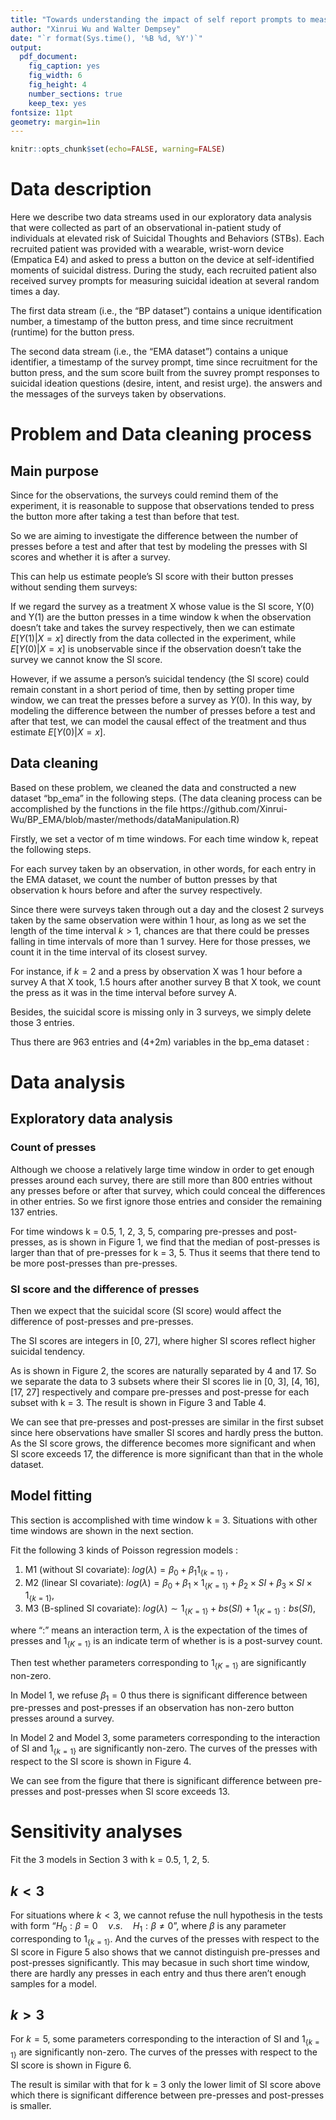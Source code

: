 ```yaml
---
title: "Towards understanding the impact of self report prompts to measure suicidal ideation on self-identification of suicidal distress"
author: "Xinrui Wu and Walter Dempsey"
date: "`r format(Sys.time(), '%B %d, %Y')`"
output: 
  pdf_document:
    fig_caption: yes
    fig_width: 6 
    fig_height: 4
    number_sections: true
    keep_tex: yes
fontsize: 11pt
geometry: margin=1in
---
```

```r
knitr::opts_chunk$set(echo=FALSE, warning=FALSE)
```

\renewcommand{\arraystretch}{1.5}

# Data description

Here we describe two data streams used in our exploratory data analysis that were collected as part of an observational in-patient study of individuals at elevated risk of Suicidal Thoughts and Behaviors (STBs).  Each recruited patient was provided with a wearable, wrist-worn device (Empatica E4) and asked to press a button on the device at self-identified moments of suicidal distress.  During the study, each recruited patient also received survey prompts for measuring suicidal ideation at several random times a day.  

The first data stream (i.e., the "BP dataset") contains a unique identification number, a timestamp of the button press, and time since recruitment (runtime) for the button press. 

\begin{table}[h]
\centering
\begin{tabular}{c|c}
\hline
Variable name & Description                                      \\ \hline \hline
ID            & Patient identification number     \\ \hline
timestamp     & The date and time of the button press                   \\ \hline
run.time      & Time-in-study until button press \\ \hline
\end{tabular}
\caption{Variables in the BP data}
\label{table1}
\end{table}

The second data stream (i.e., the "EMA dataset") contains a unique identifier, a timestamp of the survey prompt, time since recruitment for the button press, and the sum score built from the suvrey prompt responses to suicidal ideation questions (desire, intent, and resist urge).  the answers and the messages of the surveys taken by observations. 

\begin{table}[h]
\centering
\begin{tabular}{c|c}
\hline
Variable name & Description                                      \\ \hline \hline
ID            & Patient identification number       \\ \hline
timestamp     & The date and time when the survey prompt was delivered       \\ \hline
run.time      & Time-in-study until survey prompt was delivered \\ \hline
sitb si sum   & Sum score of suicidal ideation as measured by survey \\ \hline
\end{tabular}
\caption{Variables in the EMA data}
\label{table2}
\end{table}

\newpage
# Problem and Data cleaning process

## Main purpose

Since for the observations, the surveys could remind them of the experiment, it is reasonable to suppose that observations tended to press the button more  after taking a test than before that test.

So we are aiming to investigate the difference between the number of presses before a test and after that test  by modeling the presses with SI scores and whether it is after a survey.

This can help us estimate people’s SI score with their button presses without sending them surveys:

If we regard the survey as a treatment X whose value is the SI score, Y(0) and Y(1) are the button presses in a time window k when the observation doesn’t take and takes the survey respectively, then we can estimate $E\left[ Y(1)|X=x \right]$ directly from the data collected in the experiment, while $E\left[ Y(0)|X=x \right]$ is unobservable since if the observation doesn’t take the survey we cannot know the SI score.

However, if we assume a person’s suicidal tendency (the SI score) could remain constant in a short period of time, then by setting proper time window, we can treat the presses before a survey as $Y(0)$. In this way, by modeling the difference between the number of presses before a test and after that test, we can model the causal effect of the treatment and thus estimate $E\left[ Y(0)|X=x \right]$.


## Data cleaning

Based on these problem, we cleaned the data and constructed a new dataset “bp_ema” in the following steps. (The data cleaning process can be accomplished by the functions in the file https://github.com/Xinrui-Wu/BP_EMA/blob/master/methods/dataManipulation.R)

Firstly, we set a vector of m time windows. For each time window k, repeat the following steps.

For each survey taken by an observation, in other words, for each entry in the EMA dataset, we count the number of button presses by that observation k hours before and after the survey respectively.

Since there were surveys taken through out a day and the closest 2 surveys taken by the same observation were within 1 hour, as long as we set the length of the time interval $k>1$, chances are that there could be presses falling in time intervals of more than 1 survey. Here for those presses, we count it in the time interval of its  closest survey. 

For instance, if $k = 2$ and a press by observation X was 1 hour before a survey A that X took, 1.5 hours after another survey B that X took, we count the press as it was in the time interval before survey A.

Besides, the suicidal score is missing only in 3 surveys, we simply delete those 3 entries.

Thus there are 963 entries and (4+2m) variables in the bp_ema dataset :


\begin{table}[h]
\centering
\begin{tabular}{c|c}
\hline
Variable name & Description                                      \\ \hline \hline
ID            & The identification number of the observation      \\ \hline
timestamp     & The date and time when the survey was taken       \\ \hline
run.time      & The participant duration of the observation until this survey \\ \hline
si-score      & The score of suicidal risk measured by the  survey \\ \hline
pre-press-k     & The number of of button presses k hours before the survey \\ \hline
post-press-k    & The number of of button presses k hours after the survey  \\ \hline
\end{tabular}
\caption{Variables in the "EMA with press" data}
\label{table3}
\end{table}


\newpage
# Data analysis

## Exploratory data analysis

### Count of presses

Although we choose a relatively large time window in order to get enough presses around each survey, there are still more than 800 entries without any presses before or after that survey, which could conceal the differences in other entries. So we first ignore those entries and consider the remaining 137 entries.


For time windows k = 0.5, 1, 2, 3, 5, comparing pre-presses and post-presses, as is shown in Figure 1, we find that the median of post-presses is larger than that of pre-presses for k = 3, 5. Thus it seems that there tend to be more post-presses than pre-presses.

\begin{figure}[h]
\label{fig:1}
\centering
\includegraphics[width=4.5in]{./figure/boxplot_for_windows.png}
\caption{Pre-presses and Post-presses for different time windows}
\end{figure}


### SI score and the difference of presses

Then we expect that the suicidal score (SI score) would affect the difference of post-presses and pre-presses. 

The SI scores are integers in [0, 27], where higher SI scores reflect higher suicidal tendency.

\begin{figure}[h]
\label{fig:2}
\centering
\includegraphics[width=6in, height=4in]{./figure/hist.png}
\caption{Distribution of the SI score}
\end{figure}

As is shown in Figure 2,  the scores are naturally separated by 4 and 17. So we separate the data to 3 subsets where their SI scores lie in  [0, 3], [4, 16], [17, 27] respectively and compare pre-presses and post-presse for each subset with k = 3. The result is shown in Figure 3 and Table 4.


\begin{figure}[h]
\label{fig:3}
\centering
\includegraphics[width=7in, height=4in]{./figure/box_si_3.png}
\caption{Post-presses and Pre-presses in subsets by SI score}
\end{figure}


\begin{table}[h]
\centering
\begin{tabular}{|c|c|c|c|c|c|}
\hline
SI score     & Entries & Mean pre-presses & Mean post-presses & p value (paired) & p value (2 sample) \\ \hline \hline
{[}0, 3{]}   & 21      & 0.62             & 0.52              & 0.70             & 0.61               \\ \hline
{[}4, 16{]}  & 86      & 0.88             & 1.08              & 0.47             & 0.43               \\ \hline
{[}17, 27{]} & 30      & 0.83             & 1.47              & 0.15             & 0.10                \\ \hline
\end{tabular}
\caption{Compare presses in subsets by SI score}
\label{table4}
\end{table}

We can see that pre-presses and post-presses are similar in the first subset since here observations have smaller SI scores and hardly press the button. As the SI score grows, the difference becomes more significant and when SI score exceeds 17, the difference is more significant than that in the whole dataset.


\clearpage
## Model fitting
This section is accomplished with time window k = 3. Situations with other time windows are shown in the next section.

Fit the following 3 kinds of Poisson regression models :

(1) M1 (without SI covariate): $log(\lambda) = \beta_{0} + \beta_{1} 1_{\{k=1\}}$ , \newline
(2) M2 (linear SI covariate): $log(\lambda) = \beta_{0} + \beta_{1}\times 1_{\{K=1\}} + \beta_{2} \times SI +  \beta_{3} \times SI \times 1_{\{k=1\}}$, \newline
(3) M3 (B-splined SI covariate): $log(\lambda) \sim 1_{\{K=1\}} + bs(SI) + 1_{\{K=1\}}:bs(SI)$, \newline

where ":" means an interaction term, $\lambda$ is the expectation of the times of presses and $1_{\{K=1\}}$ is an indicate term of whether is is a post-survey count. 

Then test whether parameters corresponding to $1_{\{K=1\}}$ are significantly non-zero.

In Model 1, we refuse $\beta_1 = 0$ thus there is significant difference between pre-presses and post-presses if an observation has non-zero button presses around a survey.

In Model 2 and Model 3, some parameters corresponding to the interaction of SI and $1_{\{k=1\}}$ are significantly non-zero. The curves of the presses with respect to the SI score is shown in Figure 4. \newline

\begin{figure}[h]
\label{fig:4}
\centering
\includegraphics[width=8in, height=4in]{./figure/model_curve.png}
\caption{Model curve for k=3}
\end{figure}

We can see from the figure that there is significant difference between pre-presses and post-presses when SI score exceeds 13.

# Sensitivity analyses

Fit the 3 models in Section 3 with k = 0.5, 1, 2, 5.

## $k<3$
For situations where $k<3$, we cannot refuse the null hypothesis in the tests with form "$H_0: \beta = 0 \quad v.s. \quad H_1: \beta \neq 0$", where $\beta$ is any parameter corresponding to $1_{\{k=1\}}$. And the curves of the presses with respect to the SI score in Figure 5 also shows that we cannot distinguish pre-presses and post-presses significantly. This may becasue in such short time window, there are hardly any presses in each entry and thus there aren't enough samples for a model. \newline

\begin{figure}[h]
\label{fig:5}
\centering
\includegraphics[width=8in, height=4in]{./figure/model_curve_1.png}
\caption{Model curve for k=1}
\end{figure}

## $k>3$
For $k=5$, some parameters corresponding to the interaction of SI and $1_{\{k=1\}}$ are significantly non-zero. The curves of the presses with respect to the SI score is shown in Figure 6. \newline

\begin{figure}[h]
\label{fig:6}
\centering
\includegraphics[width=8in, height=4in]{./figure/model_curve_5.png}
\caption{Model curve for k=5}
\end{figure}


The result is similar with that for k = 3 only the lower limit of SI score above which there is significant difference between pre-presses and post-presses is smaller.\newline 

